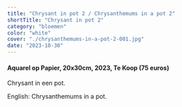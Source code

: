 ```yaml
---
title: "Chrysant in pot 2 / Chrysanthemums in a pot 2"
shortTitle: "Chrysant in pot 2"
category: "bloemen"
color: "white"
cover: "./chrysanthemums-in-a-pot-2-001.jpg"
date: "2023-10-30"
---
```

    
#### Aquarel op Papier, 20x30cm, 2023, Te Koop (75 euros)
Chrysant in een pot.


English: Chrysanthemums in a pot.